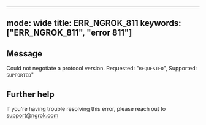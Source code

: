
---
mode: wide
title: ERR_NGROK_811
keywords: ["ERR_NGROK_811", "error 811"]
---

## Message
Could not negotiate a protocol version. Requested: "`REQUESTED`", Supported: `SUPPORTED`"




## Further help
If you're having trouble resolving this error, please reach out to [support@ngrok.com](mailto:support@ngrok.com?subject=Help%20with%20ERR_NGROK_811)

